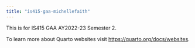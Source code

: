```yaml
---
title: "is415-gaa-michellefaith"
---
```


This is for IS415 GAA AY2022-23 Semester 2.

To learn more about Quarto websites visit <https://quarto.org/docs/websites>.
